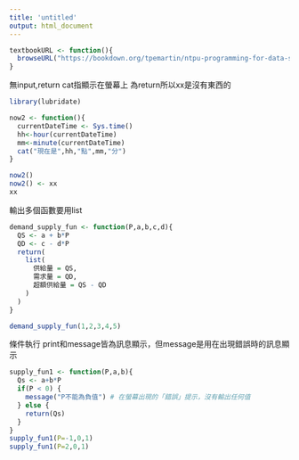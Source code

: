 ```yaml
---
title: 'untitled'
output: html_document
---
```


```r
textbookURL <- function(){
  browseURL("https://bookdown.org/tpemartin/ntpu-programming-for-data-science/")
}
```

無input,return
cat指顯示在螢幕上
為return所以xx是沒有東西的
```r
library(lubridate)

now2 <- function(){
  currentDateTime <- Sys.time()
  hh<-hour(currentDateTime)
  mm<-minute(currentDateTime)
  cat("現在是",hh,"點",mm,"分")
}
```
```r
now2()
now2() <- xx
xx
```

輸出多個函數要用list
```r
demand_supply_fun <- function(P,a,b,c,d){
  QS <- a + b*P
  QD <- c - d*P
  return(
    list(
      供給量 = QS,
      需求量 = QD,
      超額供給量 = QS - QD
    )
  )
}
```
```r
demand_supply_fun(1,2,3,4,5)
```

條件執行
print和message皆為訊息顯示，但message是用在出現錯誤時的訊息顯示
```r
supply_fun1 <- function(P,a,b){
  Qs <- a+b*P
  if(P < 0) {
    message("P不能為負值") # 在螢幕出現的「錯誤」提示，沒有輸出任何值
  } else {
    return(Qs)
  }
}
supply_fun1(P=-1,0,1)
supply_fun1(P=2,0,1)
```

